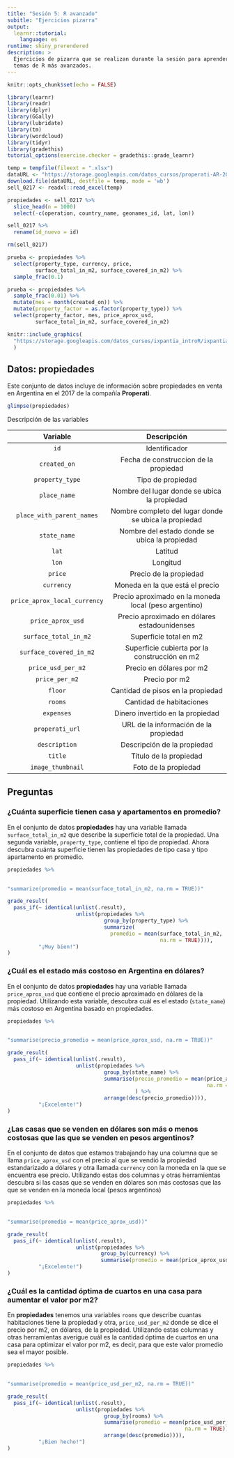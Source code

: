 ```yaml
---
title: "Sesión 5: R avanzado"
subitle: "Ejercicios pizarra"
output: 
  learnr::tutorial:
    language: es
runtime: shiny_prerendered
description: >
  Ejercicios de pizarra que se realizan durante la sesión para aprender sobre
  temas de R más avanzados.
---
```


<style type="text/css">
@import url("https://storage.googleapis.com/datos_cursos/ixpantia_introR/intro_r.css");
</style>

<style>
@import url('https://fonts.googleapis.com/css2?family=Roboto+Mono&family=Roboto+Slab&family=Source+Sans+Pro:wght@300;400&display=swap');

@import url('https://fonts.googleapis.com/css2?family=Lato&display=swap');
</style> 

```r
knitr::opts_chunk$set(echo = FALSE)

library(learnr)
library(readr)
library(dplyr)
library(GGally)
library(lubridate)
library(tm)
library(wordcloud)
library(tidyr)
library(gradethis)
tutorial_options(exercise.checker = gradethis::grade_learnr)

temp = tempfile(fileext = ".xlsx")
dataURL <- "https://storage.googleapis.com/datos_cursos/properati-AR-2017-08-01-properties_short.xlsx"
download.file(dataURL, destfile = temp, mode = 'wb')
sell_0217 <- readxl::read_excel(temp)

propiedades <- sell_0217 %>% 
  slice_head(n = 1000)
  select(-c(operation, country_name, geonames_id, lat, lon))

sell_0217 %>%
  rename(id_nuevo = id)

rm(sell_0217)

prueba <- propiedades %>%
  select(property_type, currency, price,
         surface_total_in_m2, surface_covered_in_m2) %>%
  sample_frac(0.1)

prueba <- propiedades %>%
  sample_frac(0.01) %>%
  mutate(mes = month(created_on)) %>%
  mutate(property_factor = as.factor(property_type)) %>%
  select(property_factor, mes, price_aprox_usd, 
         surface_total_in_m2, surface_covered_in_m2)
```

```r
knitr::include_graphics(
  "https://storage.googleapis.com/datos_cursos/ixpantia_introR/ixpantia_logo.png"
  )   
```

## Datos: **propiedades**

Este conjunto de datos incluye de información sobre propiedades en venta en
Argentina en el 2017 de la compañía **Properati**. 

```r
glimpse(propiedades)
```

Descripción de las variables

| Variable                     | Descripción                                           |
| :--------:                   | :-----------:                                         |
| `id`                         | Identificador                                         |
| `created_on`                 | Fecha de construccion de la propiedad                 |
| `property_type`              | Tipo de propiedad                                     |
| `place_name`                 | Nombre del lugar donde se ubica la propiedad          |
| `place_with_parent_names`    | Nombre completo del lugar donde se ubica la propiedad |
| `state_name`                 | Nombre del estado donde se ubica la propiedad         |
| `lat`                        | Latitud                                               |
| `lon`                        | Longitud                                              |
| `price`                      | Precio de la propiedad                                |
| `currency`                   | Moneda en la que está el precio                       |
| `price_aprox_local_currency` | Precio aproximado en la moneda local (peso argentino) |
| `price_aprox_usd`            | Precio aproximado en dólares estadounidenses          |
| `surface_total_in_m2 `       | Superficie total en m2                                |
| `surface_covered_in_m2 `     | Superficie cubierta por la construcción en m2         |
| `price_usd_per_m2 `          | Precio en dólares por m2                              |
| `price_per_m2`               | Precio por m2                                         |
| `floor`                      | Cantidad de pisos en la propiedad                     |
| `rooms`                      | Cantidad de habitaciones                              |
| `expenses`                   | Dinero invertido en la propiedad                      |
| `properati_url`              | URL de la información de la propiedad                 |
| `description`                | Descripción de la propiedad                           |
| `title`                      | Título de la propiedad                                |
| `image_thumbnail`            | Foto de la propiedad                                  |

## Preguntas

### ¿Cuánta superficie tienen casa y apartamentos en promedio?

En el conjunto de datos **propiedades** hay una variable llamada
`surface_total_in_m2` que describe la superficie total de la propiedad. Una
segunda variable, `property_type`, contiene el tipo de propiedad. Ahora descubra
cuánta superficie tienen las propiedades de tipo casa y tipo apartamento en
promedio.

```r
propiedades %>% 
  
```

```r
"summarize(promedio = mean(surface_total_in_m2, na.rm = TRUE))"
```

```r
grade_result(
  pass_if(~ identical(unlist(.result), 
                      unlist(propiedades %>%
                               group_by(property_type) %>%
                               summarize(
                                 promedio = mean(surface_total_in_m2,
                                                 na.rm = TRUE)))),
          "¡Muy bien!")
)
```

### ¿Cuál es el estado más costoso en Argentina en dólares?

En el conjunto de datos **propiedades** hay una variable llamada 
`price_aprox_usd` que contiene el precio aproximado en dólares de la propiedad. 
Utilizando esta variable, descubra cuál es el estado (`state_name`) más 
costoso en Argentina basado en propiedades. 

```r
propiedades %>% 
  
```

```r
"summarise(precio_promedio = mean(price_aprox_usd, na.rm = TRUE))"
```

```r
grade_result(
  pass_if(~ identical(unlist(.result),
                      unlist(propiedades %>%
                               group_by(state_name) %>%
                               summarise(precio_promedio = mean(price_aprox_usd,
                                                                na.rm = TRUE)
                                         ) %>%
                               arrange(desc(precio_promedio)))),
          "¡Excelente!")
)
```

### ¿Las casas que se venden en dólares son más o menos costosas que las que se venden en pesos argentinos?

En el conjunto de datos que estamos trabajando hay una columna que se llama
`price_aprox_usd` con el precio al que se vendió la propiedad estandarizado a
dólares y otra llamada `currency` con la moneda en la que se encuentra ese
precio.  Utilizando estas dos columnas y otras herramientas descubra si las
casas que se venden en dólares son más costosas que las que se venden en la
moneda local (pesos argentinos)

```r
propiedades %>% 
  
```

```r
"summarise(promedio = mean(price_aprox_usd))"
```

```r
grade_result(
  pass_if(~ identical(unlist(.result),
                      unlist(propiedades %>%
                              group_by(currency) %>% 
                              summarise(promedio = mean(price_aprox_usd)))),
          "¡Excelente!")
)
```

### ¿Cuál es la cantidad óptima de cuartos en una casa para aumentar el valor por m2?

En **propiedades** tenemos una variables `rooms` que describe cuantas
habitaciones tiene la propiedad y otra, `price_usd_per_m2` donde se dice el
precio por m2, en dólares, de la propiedad. Utilizando estas columnas y otras
herramientas averigue cuál es la cantidad óptima de cuartos en una casa para
optimizar el valor por m2, es decir, para que este valor promedio sea el mayor
posible. 

```r
propiedades %>% 
  
```

```r
"summarise(promedio = mean(price_usd_per_m2, na.rm = TRUE))"
```

```r
grade_result(
  pass_if(~ identical(unlist(.result),
                      unlist(propiedades %>%
                               group_by(rooms) %>% 
                               summarise(promedio = mean(price_usd_per_m2,
                                                         na.rm = TRUE)) %>%
                               arrange(desc(promedio)))),
          "¡Bien hecho!")
)
```
